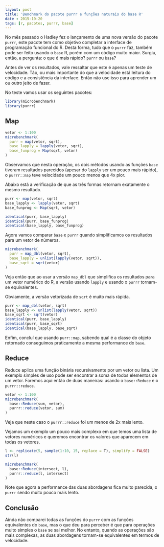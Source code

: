 ```yaml
---
layout: post
title: 'Benchmark do pacote purrr e funções naturais do base R'
date : 2015-10-20
tags: [r, pacotes, purrr, base]
--- 
```


No mês passado o Hadley fez o lançamento de uma nova versão do pacote `purrr`, este pacote tem como objetivo completar a interface de programação funcional do R. Desta forma, tudo que o `purrr` faz, também pode ser feito usando o `base` R, porém com um código muito maior. Surgiu, então, a pergunta: o que é mais rápido? `purrr` ou `base`?

Antes de ver os resultados, vale ressaltar que este é apenas um teste de velocidade. Tão, ou mais importante do que a velocidade está leitura do código e a consistência da interface. Então não use isso para aprender um ou outro jeito de fazer.

No teste vamos usar os seguintes pacotes:

```r
library(microbenchmark)
library(purrr)
```


## Map

```r
vetor <- 1:100
microbenchmark(
  purr = map(vetor, sqrt),
  base_lapply = lapply(vetor, sqrt),
  base_funprog = Map(sqrt, vetor)
)
```

Observamos que nesta operação, os dois métodos usando as funções `base` tiveram resultados parecidos (apesar do `lapply` ser um pouco mais rápido), o `purrr::map` teve velocidade um pouco menos que 4x pior.

Abaixo está a verificação de que as três formas retornam exatamente o mesmo resultado.

```r
purr <- map(vetor, sqrt)
base_lapply <- lapply(vetor, sqrt)
base_funprog <- Map(sqrt, vetor)

identical(purr, base_lapply)
identical(purr, base_funprog)
identical(base_lapply, base_funprog)
```

Agora vamos comparar `base` e `purrr` quando simplificamos os resultados para um vetor de números.

```r
microbenchmark(
  purr = map_dbl(vetor, sqrt),
  base_lapply = unlist(lapply(vetor, sqrt)),
  base_sqrt = sqrt(vetor)
)
```

Veja então que ao usar a versão `map_dbl` que simplifica os resultados para um vetor numérico do R, a versão usando `lapply` e usando o `purrr` tornam-se equivalentes.

Obviamente, a versão vetorizada de `sqrt` é muito mais rápida.

```r
purr <- map_dbl(vetor, sqrt)
base_lapply <- unlist(lapply(vetor, sqrt))
base_sqrt <- sqrt(vetor)
identical(purr, base_lapply)
identical(purr, base_sqrt)
identical(base_lapply, base_sqrt)
```

Enfim, concluí que usando `purr::map`, sabendo qual é a classe do objeto retornado conseguimos praticamente a mesma performance do `base`.

## Reduce

Reduce aplica uma função binária recursivamente por um vetor ou lista. Um exemplo simples de uso pode ser encontrar a soma de todos elementos de um vetor. Faremos aqui então de duas maneiras: usando o `base::Reduce` e o `purrr::reduce`.


```r
vetor <- 1:100
microbenchmark(
  base::Reduce(sum, vetor),
  purrr::reduce(vetor, sum)
)
```

Veja que neste caso o `purrr::reduce` foi um menos de 2x mais lento.

Vejamos um exemplo um pouco mais complexo em que temos uma lista de vetores numéricos e queremos encontrar os valores que aparecem em todas os vetores.

```r
l <- replicate(5, sample(1:10, 15, replace = T), simplify = FALSE)
str(l)

microbenchmark(
  base::Reduce(intersect, l),
  purrr::reduce(l, intersect)
)
```

Note que agora a performance das duas abordagens fica muito parecida, o `purrr` sendo muito pouco mais lento.

## Conclusão

Ainda não comparei todas as funções do `purrr` com as funções equivalentes do `base`, mas o que deu para perceber é que para operações muito simples o `base` se sai melhor. No entanto, quando as operações são mais complexas, as duas abordagens tornam-se equivalentes em termos de velocidade.








